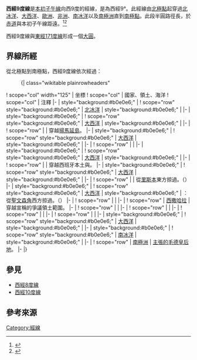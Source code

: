 {{NoteTA
|G1=地名
|G2=Toponym
}}
{{Location map-line|lon=-9}}
{{kml}}
'''西經9度線'''是[[本初子午線|本初子午線]]向西9度的經線，是為西經9°。此經線由[[北極點|北極點]]起穿過[[北冰洋|北冰洋]]、[[大西洋|大西洋]]、[[歐洲|歐洲]]、[[非洲|非洲]]、[[南冰洋|南冰洋]]以及[[南極洲|南極洲]]直到[[南極點|南極點]]。此段半圓路徑長{{convert|20003932|km}}，於[[赤道|赤道]]與本初子午線距{{convert|1002|km}}遠。<ref name="noaa">{{cite web | language =en | url =http://www.ngs.noaa.gov/PUBS_LIB/inverse.pdf | title =Direct and Inverse Solutions of Geodesics on the Ellipsoid with application of nested equation | author =T. Vincenty | date =1975-04 | accessdate =2017-05-17 | archive-date =2013-01-28 | archive-url =https://www.webcitation.org/6DzvSBPa5?url=http://www.ngs.noaa.gov/PUBS_LIB/inverse.pdf | dead-url =no }}</ref><ref name="latlon">{{cite web
 | language = en
 | url = http://www.movable-type.co.uk/scripts/latlong-vincenty.html
 | title = Vincenty formula for distance between two Latitude/Longitude points
 | website = Movable type scripts
 | accessdate = 2017-05-17
 | archive-date = 2013-01-28
 | archive-url = https://www.webcitation.org/6DzvScM3g?url=http://www.movable-type.co.uk/scripts/latlong-vincenty.html
 | dead-url = yes
 }}</ref>

西經9度線與[[東經171度線|東經171度線]]形成一個[[大圓|大圓]]。

==界線所經==
從北極點到南極點，西經9度線依次經過：

:{| class="wikitable plainrowheaders"
! scope="col" width="125" | 坐標
! scope="col" | 國家、領土、海洋
! scope="col" | 注釋
|-
| style="background:#b0e0e6;" | {{Coord|90|0|N|9|0|W|type:waterbody|name=Arctic Ocean}}
! scope="row" style="background:#b0e0e6;" | [[北冰洋|北冰洋]]
| style="background:#b0e0e6;" |
|-
| style="background:#b0e0e6;" | {{Coord|82|8|N|9|0|W|type:waterbody|name=Atlantic Ocean}}
! scope="row" style="background:#b0e0e6;" | [[大西洋|大西洋]]
| style="background:#b0e0e6;" |
|-
| {{Coord|70|52|N|9|0|W|type:country|name=Norway}}
! scope="row" | {{NOR}}
| 穿越[[揚馬延|揚馬延島]]。
|-
| style="background:#b0e0e6;" | {{Coord|70|49|N|9|0|W|type:waterbody|name=Atlantic Ocean}}
! scope="row" style="background:#b0e0e6;" | [[大西洋|大西洋]]
| style="background:#b0e0e6;" |
|-
| {{Coord|54|18|N|9|0|W|type:country|name=Ireland}}
! scope="row" | {{IRL}}
|
|-
| style="background:#b0e0e6;" | {{Coord|51|34|N|9|0|W|type:waterbody|name=Atlantic Ocean}}
! scope="row" style="background:#b0e0e6;" | [[大西洋|大西洋]]
| style="background:#b0e0e6;" |
|-
| {{Coord|43|14|N|9|0|W|type:country|name=Spain}}
! scope="row" | {{ESP}}
| 穿越西班牙本土與{{le|薩爾沃拉島|Sálvora}}。
|-
| style="background:#b0e0e6;" | {{Coord|42|28|N|9|0|W|type:waterbody|name=Atlantic Ocean}}
! scope="row" style="background:#b0e0e6;" | [[大西洋|大西洋]]
| style="background:#b0e0e6;" |
|-
| {{Coord|39|48|N|9|0|W|type:country|name=Portugal}}
! scope="row" | {{POR}}
| 從[[里斯本|里斯本]]東方掠過。（{{Coord|38|42|N|9|8|W|type:city|name=Lisbon}}）
|-
| style="background:#b0e0e6;" | {{Coord|38|27|N|9|0|W|type:waterbody|name=Atlantic Ocean}}
! scope="row" style="background:#b0e0e6;" | [[大西洋|大西洋]]
| style="background:#b0e0e6;" | {{POR}}：從[[圣维森特角|聖文森角]]西方掠過。（{{Coord|37|1|N|8|59|W|type:landmark|name=Cape St. Vincent}}）
|-
| {{Coord|32|47|N|9|0|W|type:country|name=Morocco}}
! scope="row" | {{MAR}}
|
|-
| {{Coord|27|40|N|9|0|W|type:country|name=Western Sahara}}
! scope="row" | [[西撒哈拉|西撒哈拉]]
| 穿越{{MAR}}宣稱的爭議領土範圍。
|-
| {{Coord|26|0|N|9|0|W|type:country|name=Mauritania}}
! scope="row" | {{MRT}}
|
|-
| {{Coord|15|30|N|9|0|W|type:country|name=Mali}}
! scope="row" | {{MLI}}
|
|-
| {{Coord|12|22|N|9|0|W|type:country|name=Guinea}}
! scope="row" | {{GIN}}
|
|-
| {{Coord|7|14|N|9|0|W|type:country|name=Liberia}}
! scope="row" | {{LBR}}
|
|-
| style="background:#b0e0e6;" | {{Coord|4|58|N|9|0|W|type:waterbody|name=Atlantic Ocean}}
! scope="row" style="background:#b0e0e6;" | [[大西洋|大西洋]]
| style="background:#b0e0e6;" |
|-
| style="background:#b0e0e6;" | {{Coord|60|0|S|9|0|W|type:waterbody|name=Southern Ocean}}
! scope="row" style="background:#b0e0e6;" | [[南冰洋|南冰洋]]
| style="background:#b0e0e6;" |
|-
| {{Coord|70|27|S|9|0|W|type:country|name=Antarctica}}
! scope="row" | [[南極洲|南極洲]]
| {{NOR}}[[南極領地|主張的]][[毛德皇后地|毛德皇后地]]。
|-
|}

==參見==
*[[西經8度線|西經8度線]]
*[[西經10度線|西經10度線]]

==參考來源==
{{reflist}}

{{geographical coordinates|state=collapsed}}

[[Category:經線|Category:經線]]
